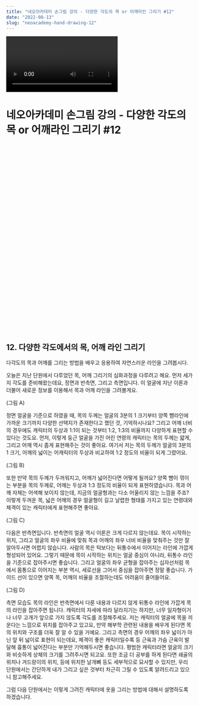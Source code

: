 ```yaml
---
title: "네오아카데미 손그림 강의 - 다양한 각도의 목 or 어깨라인 그리기 #12"
date: "2022-08-13"
slug: "neoacademy-hand-drawing-12"
---
```


<Video 
    videoSrcURL="https://www.youtube.com/embed/6xdw08WdmWs"
    videoTitle="네오아카데미 손그림 강의 - 다양한 각도의 목 or 어깨라인 그리기 #12"
/>

# 네오아카데미 손그림 강의 - 다양한 각도의 목 or 어깨라인 그리기 #12
<iframe width="895" height="503" src="" title="네오아카데미 손그림 강의 - 다양한 각도의 목 or 어깨라인 그리기 #12" frameborder="0" allow="accelerometer; autoplay; clipboard-write; encrypted-media; gyroscope; picture-in-picture" allowfullscreen></iframe>

## 12. 다양한 각도에서의 목, 어깨 라인 그리기
다각도의 목과 어깨를 그리는 방법을 배우고 응용하여 자연스러운 라인을 그려봅시다.

오늘은 지난 단원에서 다루었던 목, 어깨 그리기의 심화과정을 다루려고 해요.
먼저 세가지 각도를 준비해왔는데요, 정면과 반측면, 그리고 측면입니다. 이 얼굴에 지난 이론과 더불어 새로운 정보를 이용해서 목과 어깨 라인을 그려볼게요.

(그림 A)

정면 얼굴을 기준으로 하였을 때, 목의 두께는 얼굴의 3분의 1 크기부터 양쪽 뺨라인에 가까운 크기까지 다양한 선택지가 존재한다고 했던 것, 기억하시나요? 그리고 어깨 너비의 경우에도 캐릭터의 두상과 1:1이 되는 것부터 1:2, 1:3의 비율까지 다양하게 표현할 수 있다는 것도요.
먼저, 이렇게 둥근 얼굴을 가진 어린 연령의 캐릭터는 목의 두께는 얇게, 그리고 어깨 역시 좁게 표현해주는 것이 좋아요. 여기서 저는 목의 두께가 얼굴의 3분의 1 크기, 어깨의 넓이는 어캐릭터의 두상과 비교하여 1:2 정도의 비율이 되게 그렸어요.

(그림 B)

또한 만약 목의 두께가 두꺼워지고, 어깨가 넓어진다면 어떻게 될까요?
양쪽 뺨이 꺾이는 부분을 목의 두께로, 어깨는 두상과 1:3 정도의 비율이 되게 표현하였습니다. 목과 어깨 자체는 어색해 보이지 않는데, 지금의 얼굴형과는 다소 어울리지 않는 느낌을 주죠? 이렇게 두꺼운 목, 넓은 어깨의 경우 얼굴형이 길고 날렵한 형태를 가지고 있는 연령대와 체격이 있는 캐릭터에게 표현해주면 좋아요.

(그림 C)

다음은 반측면입니다.
반측면의 얼굴 역시 이론은 크게 다르지 않는데요. 목이 시작하는 위치, 그리고 얼굴의 좌우 비율에 맞춰 목과 어깨의 좌우 너비 비율을 맞춰주는 것만 잘 알아두시면 어렵지 않습니다. 사람의 목은 턱보다는 뒤통수에서 이어지는 라인에 가깝게 형성되어 있어요. 그렇기 때문에 목이 시작하는 위치는 얼굴 중심이 아니라, 뒤통수 라인을 기준으로 잡아주시면 좋습니다. 그리고 얼굴의 좌우 균형을 잡아주는 십자선처럼 목에서 몸통으로 이어지는 부분 역시, 세로선을 그어서 중심을 잡아주면 정말 좋습니다. 가이드 선이 있으면 양쪽 목, 어깨의 비율을 조절하는데도 어려움이 줄어들어요.

(그림 D)

측면 모습도 목의 라인은 반측면에서 다룬 내용과 다르지 않게 뒤통수 라인에 가깝게 목의 라인을 잡아주면 됩니다.
캐릭터의 자세에 따라 달라지기는 하지만, 너무 일자형이거나 너무 고개가 앞으로 가지 않도록 각도를 조절해주세요. 저는 캐릭터의 얼굴에 목을 끼운다는 느낌으로 위치를 잡아주고 있고요, 만약 해부학 관련된 내용을 배우게 된다면 목의 위치와 구조를 더욱 잘 알 수 있을 거예요.
그리고 측면의 경우 어깨의 좌우 넓이가 아닌 앞 뒤 넓이로 표현이 되는데요, 체격이 좋은 캐릭터일수록 등 근육과 가슴 근육이 발달해 흉통이 넓어진다는 부분만 기억해두시면 좋습니다. 평범한 캐릭터라면 얼굴의 크기와 비슷하게 상체의 크기를 그려주시면 되고요. 또한 조금 더 공부를 하게 된다면 쇄골의 위치나 겨드랑이의 위치, 등에 위치한 날개뼈 등도 세부적으로 묘사할 수 있지만, 우리 단원에서는 간단하게 내가 그리고 싶은 것부터 차근히 그릴 수 있도록 알려드리고 있으니 참고해주세요.

그럼 다음 단원에서는 이렇게 그려진 캐릭터에 옷을 그리는 방법에 대해서 설명하도록 하겠습니다.